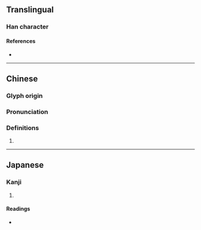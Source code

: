 {{character info}}
==Translingual==

===Han character===
{{Han char|rn=94|rad=犬|as=13|sn=16|four=44227|canj=KHTAV|ids=⿰犭葛}}

====References====
* {{Han ref|kx=0719.230|dkj=20723|dj=1130.210|hdz=21370.040|uh=7366|ud=29542|bh=EA5C|bd=59996}}

----

==Chinese==
{{zh-forms}}

===Glyph origin===
{{Han etym}}

===Pronunciation===
{{zh-pron
|m=gé,xiē,liè
}}

===Definitions===
{{zh-hanzi}}

# {{rfdef|zh}}

----

==Japanese==

===Kanji===
{{ja-kanji|grade=|rs=犬13}}

# {{rfdef|ja|sort=犬13}}

====Readings====
* {{ja-readings|on=かつ, かち, りょう|kun=かり-}}